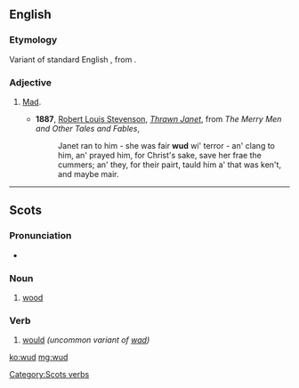 ==English==

===Etymology===
Variant of standard English {{m|en|wood}}, from {{etyl|ang|en}} {{m|ang|wōd||mad, insane}}.

===Adjective===
{{en-adj}}

# {{label|en|dialectal}} [[mad|Mad]].
#* '''1887''', [[w:Robert Louis Stevenson|Robert Louis Stevenson]], ''[[s:Thrawn Janet|Thrawn Janet]]'', from ''The Merry Men and Other Tales and Fables'',
#*: Janet ran to him - she was fair '''wud''' wi' terror - an' clang to him, an' prayed him, for Christ's sake, save her frae the cummers; an' they, for their pairt, tauld him a' that was ken't, and maybe mair.

----

==Scots==

===Pronunciation===
* {{IPA|/wʌd/|lang=sco}}

===Noun===
{{sco-noun}}

# {{label|sco|South Scots}} [[wood]]

===Verb===
{{head|sco|verbs}}

# {{label|sco|South Scots}} [[would]] ''(uncommon variant of [[wad]])''

[[Category:Scots verbs]]

[[ko:wud]]
[[mg:wud]]